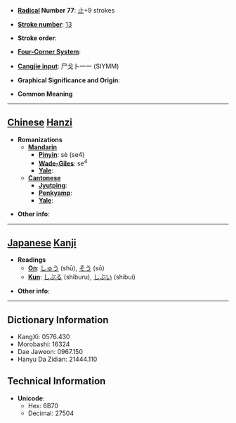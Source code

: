 * '''[[Wiktionary:Chinese radical index| Radical]] Number 77''': [[Wiktionary:Chinese radical index 止|止]]+9 strokes

* '''[[Wiktionary:Chinese total strokes index|Stroke number]]''': [[Wiktionary:Chinese total strokes index 13|13]]

* '''Stroke order''': 

* '''[[Wiktionary:Chinese four corner index|Four-Corner System]]''': 

* '''[[Wiktionary:Chinese Cangjie index|Cangjie input]]''': 尸戈卜一一 (SIYMM)

* '''Graphical Significance and Origin''': 

* '''Common Meaning'''

----

== [[Chinese]] [[Hanzi]] ==

* '''Romanizations'''
** '''[[Mandarin]]'''
*** '''[[Pinyin]]''': sè (se4)
*** '''[[Wade-Giles]]''': se<sup>4</sup>
*** '''[[Yale]]''': 
** '''[[Cantonese]]'''
*** '''[[Jyutping]]''':
*** '''[[Penkyamp]]''': 
*** '''[[Yale]]''': 

* '''Other info''': 

----

== [[Japanese]] [[Kanji]] ==

* '''Readings'''
** '''[[On]]''': [[しゅう]] (shū), [[そう]] (sō)
** '''[[Kun]]''': [[しぶる]] (shiburu), [[しぶい]] (shibui)

* '''Other info''':  

----

== Dictionary Information ==

* KangXi: 0576.430
* Morobashi: 16324
* Dae Jaweon: 0967.150
* Hanyu Da Zidian: 21444.110

== Technical Information ==

* '''Unicode''':
** Hex: 6B70
** Decimal: 27504